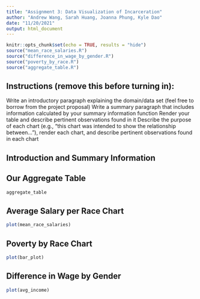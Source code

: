 ```yaml
---
title: "Assignment 3: Data Visualization of Incarceration"
author: "Andrew Wang, Sarah Huang, Joanna Phung, Kyle Dao"
date: "11/20/2021"
output: html_document
---
```


```r
knitr::opts_chunk$set(echo = TRUE, results = "hide")
source("mean_race_salaries.R")
source("difference_in_wage_by_gender.R")
source("poverty_by_race.R")
source("aggregate_table.R")
```

## Instructions (remove this before turning in):
Write an introductory paragraph explaining the domain/data set (feel free to borrow from the project proposal)
Write a summary paragraph that includes information calculated by your summary information function
Render your table and describe pertinent observations found in it
Describe the purpose of each chart (e.g., "this chart was intended to show the relationship between..."), render each chart, and describe pertinent observations found in each chart

## Introduction and Summary Information

 
## Our Aggregate Table
```r
aggregate_table
```

## Average Salary per Race Chart
```r
plot(mean_race_salaries)
```

## Poverty by Race Chart
```r
plot(bar_plot)
```

## Difference in Wage by Gender
```r
plot(avg_income)
```